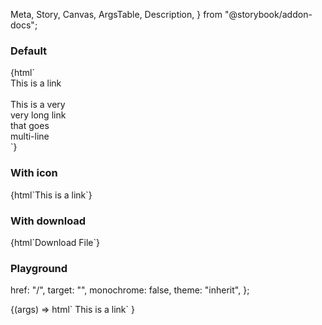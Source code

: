   Meta,
  Story,
  Canvas,
  ArgsTable,
  Description,
} from "@storybook/addon-docs";

<Meta title="Web Components/Link" component="ic-link" />

<Description markdown={readme} />

### Default

<Canvas>
  <Story name="Default" parameters={{ layout: "fullscreen" }}>
    {html`<div>
      <ic-link href="/">This is a link</ic-link>
      <br />
      <br />
      <div style="width: 100px">
        <ic-link href="/"
          >This is a very very long link that goes multi-line</ic-link
        >
      </div>
    </div>`}
  </Story>
</Canvas>

### With icon

<Canvas>
  <Story name="With icon" parameters={{ layout: "fullscreen" }}>
    {html`<ic-link href="/" target="_blank">This is a link</ic-link>`}
  </Story>
</Canvas>

### With download

<Canvas>
  <Story name="Download link" parameters={{ layout: "fullscreen" }}>
    {html`<ic-link href="/" download>Download File</ic-link>`}
  </Story>
</Canvas>

### Playground

  href: "/",
  target: "",
  monochrome: false,
  theme: "inherit",
};

<Canvas>
  <Story
    args={defaultArgs}
    argTypes={{
      target: {
        options: ["_blank", "_self", "_parent", "_top", ""],
        control: {
          type: "radio",
        },
      },
      theme: {
        options: ["inherit", "light", "dark"],
        control: { type: "inline-radio" },
      },
    }}
    name="Playground"
  >
    {(args) =>
      html` <ic-link
        href=${args.href}
        target=${args.target}
        monochrome=${args.monochrome}
        theme=${args.theme}
        >This is a link</ic-link
      >`
    }
  </Story>
</Canvas>
